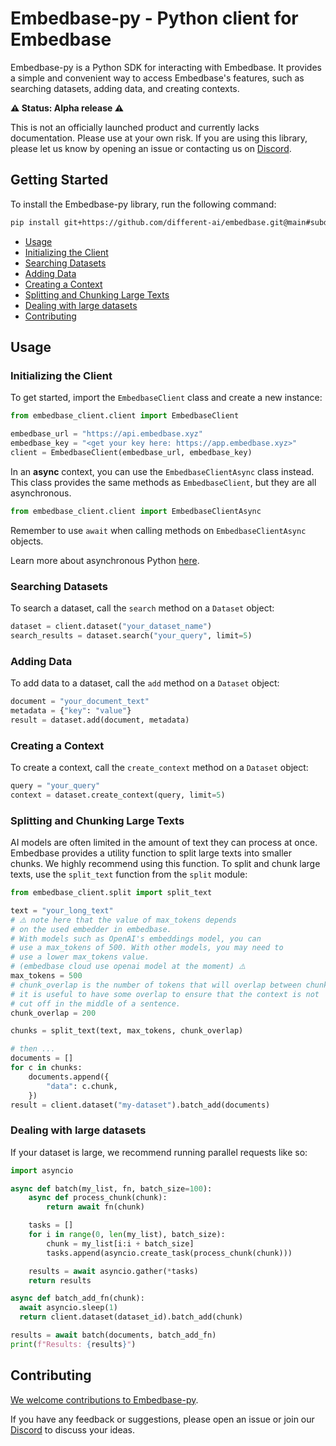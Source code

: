 
# Embedbase-py - Python client for Embedbase

Embedbase-py is a Python SDK for interacting with Embedbase.
It provides a simple and convenient way to access Embedbase's features, such as searching datasets, adding data, and creating contexts.

**⚠️ Status: Alpha release ⚠️**

This is not an officially launched product and currently lacks documentation. Please use at your own risk. If you are using this library, please let us know by opening an issue or contacting us on [Discord](https://discord.gg/pMNeuGrDky).

## Getting Started

To install the Embedbase-py library, run the following command:

```bash
pip install git+https://github.com/different-ai/embedbase.git@main#subdirectory=sdk/embedbase-py
```

* [Usage](#usage)
* [Initializing the Client](#initializing-the-client)
* [Searching Datasets](#searching-datasets)
* [Adding Data](#adding-data)
* [Creating a Context](#creating-a-context)
* [Splitting and Chunking Large Texts](#splitting-and-chunking-large-texts)
* [Dealing with large datasets](#dealing-with-large-datasets)
* [Contributing](#contributing)

## Usage

### Initializing the Client

To get started, import the `EmbedbaseClient` class and create a new instance:

```python
from embedbase_client.client import EmbedbaseClient

embedbase_url = "https://api.embedbase.xyz"
embedbase_key = "<get your key here: https://app.embedbase.xyz>"
client = EmbedbaseClient(embedbase_url, embedbase_key)
```

In an **async** context, you can use the `EmbedbaseClientAsync` class instead.
This class provides the same methods as `EmbedbaseClient`, but they are all asynchronous.
```python
from embedbase_client.client import EmbedbaseClientAsync
```

Remember to use `await` when calling methods on `EmbedbaseClientAsync` objects.

Learn more about asynchronous Python [here](https://docs.python.org/3/library/asyncio.html).


### Searching Datasets

To search a dataset, call the `search` method on a `Dataset` object:

```python
dataset = client.dataset("your_dataset_name")
search_results = dataset.search("your_query", limit=5)
```

### Adding Data

To add data to a dataset, call the `add` method on a `Dataset` object:

```python
document = "your_document_text"
metadata = {"key": "value"}
result = dataset.add(document, metadata)
```

### Creating a Context

To create a context, call the `create_context` method on a `Dataset` object:

```python
query = "your_query"
context = dataset.create_context(query, limit=5)
```

### Splitting and Chunking Large Texts

AI models are often limited in the amount of text they can process at once. Embedbase provides a utility function to split large texts into smaller chunks.
We highly recommend using this function.
To split and chunk large texts, use the `split_text` function from the `split` module:

```python
from embedbase_client.split import split_text

text = "your_long_text"
# ⚠️ note here that the value of max_tokens depends
# on the used embedder in embedbase.
# With models such as OpenAI's embeddings model, you can
# use a max_tokens of 500. With other models, you may need to
# use a lower max_tokens value.
# (embedbase cloud use openai model at the moment) ⚠️
max_tokens = 500
# chunk_overlap is the number of tokens that will overlap between chunks
# it is useful to have some overlap to ensure that the context is not
# cut off in the middle of a sentence.
chunk_overlap = 200

chunks = split_text(text, max_tokens, chunk_overlap)

# then ...
documents = []
for c in chunks:
    documents.append({
        "data": c.chunk,
    })
result = client.dataset("my-dataset").batch_add(documents)
```

### Dealing with large datasets

If your dataset is large, we recommend running parallel requests like so:

```py
import asyncio

async def batch(my_list, fn, batch_size=100):
    async def process_chunk(chunk):
        return await fn(chunk)

    tasks = []
    for i in range(0, len(my_list), batch_size):
        chunk = my_list[i:i + batch_size]
        tasks.append(asyncio.create_task(process_chunk(chunk)))

    results = await asyncio.gather(*tasks)
    return results

async def batch_add_fn(chunk):
  await asyncio.sleep(1)
  return client.dataset(dataset_id).batch_add(chunk)

results = await batch(documents, batch_add_fn)
print(f"Results: {results}")
```


## Contributing

[We welcome contributions to Embedbase-py](https://github.com/different-ai/embedbase/blob/main/sdk/embedbase-py/CONTRIBUTING.md).

If you have any feedback or suggestions, please open an issue or join our [Discord](https://discord.gg/pMNeuGrDky) to discuss your ideas.
